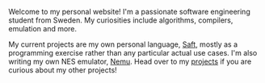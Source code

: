 

Welcome to my personal website!
I'm a passionate software engineering student from Sweden.
My curiosities include algorithms, compilers, emulation and more.

My current projects are my own personal language,
[Saft](https://github.com/Quaqqer/saft), mostly as a programming exercise
rather than any particular actual use cases. I'm also writing my own NES
emulator, [Nemu](https://github.com/Quaqqer/nemu). Head over to my
[projects](/projects) if you are curious about my other projects!
